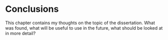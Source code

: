 # Conclusions {#ch5}

This chapter contains my thoughts on the topic of the dissertation. What was found, what will be useful to use in the future, what should be looked at in more detail?

\setlength{\parskip}{6pt plus 2pt minus 1pt}